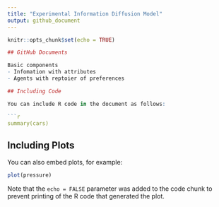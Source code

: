```yaml
---
title: "Experimental Information Diffusion Model"
output: github_document
---
```


```r
knitr::opts_chunk$set(echo = TRUE)

## GitHub Documents

Basic components
- Infomation with attributes
- Agents with reptoier of preferences 

## Including Code

You can include R code in the document as follows:

```r
summary(cars)
```

## Including Plots

You can also embed plots, for example:

```r
plot(pressure)
```

Note that the `echo = FALSE` parameter was added to the code chunk to prevent printing of the R code that generated the plot.
